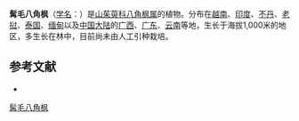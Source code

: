 {{Speciesbox
| name = 髯毛八角枫
| status = 
| status_system = 
| image =
| genus = Alangium
| species = barbatum
| authority = (R. Br.) Baill.
}}

'''髯毛八角枫'''（[[学名|学名]]：{{lang|la|''Alangium barbatum''}}）是[[山茱萸科|山茱萸科]][[八角枫属|八角枫属]]的植物。分布在[[越南|越南]]、[[印度|印度]]、[[不丹|不丹]]、[[老挝|老挝]]、[[泰国|泰国]]、[[缅甸|缅甸]]以及[[中国大陆|中国大陆]]的[[广西|广西]]、[[广东|广东]]、[[云南|云南]]等地，生长于海拔1,000米的地区，多生长在林中，目前尚未由人工引种栽培。

== 参考文献 ==
<div class="references-small">
* {{cite web| url =http://www.bioinfo.cn/db05/KmzwSpecies.php?action=view&id=1081| title =髯毛八角枫| work =《中国高等植物数据库全库》| publisher =中国科学院微生物研究所| author =昆明植物研究所| accessdate =2009-02-22| deadurl =yes| archiveurl =https://web.archive.org/web/20160305023826/http://www.bioinfo.cn/db05/KmzwSpecies.php?action=view&id=1081| archivedate =2016-03-05}}
</div>
{{Taxonbar|from=Q15225306}}

[[Category:八角枫属|髯毛八角枫]]


{{植物小作品}}